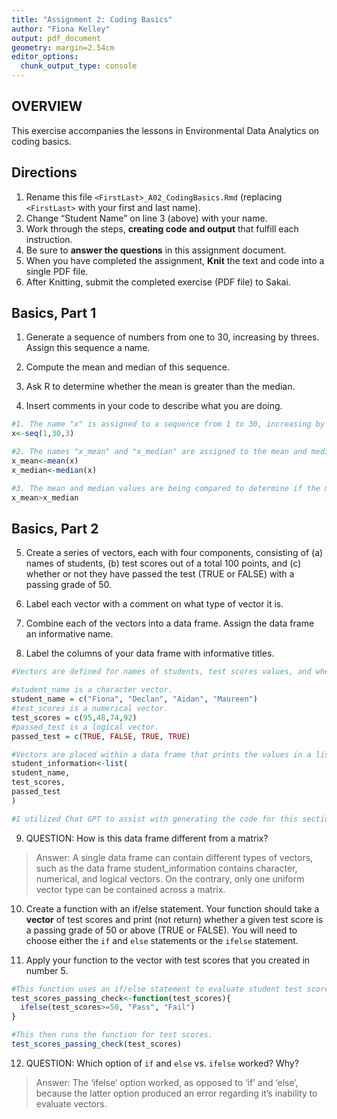 ```yaml
---
title: "Assignment 2: Coding Basics"
author: "Fiona Kelley"
output: pdf_document
geometry: margin=2.54cm
editor_options: 
  chunk_output_type: console
---
```


## OVERVIEW

This exercise accompanies the lessons in Environmental Data Analytics on coding basics.

## Directions

1.  Rename this file `<FirstLast>_A02_CodingBasics.Rmd` (replacing `<FirstLast>` with your first and last name).
2.  Change "Student Name" on line 3 (above) with your name.
3.  Work through the steps, **creating code and output** that fulfill each instruction.
4.  Be sure to **answer the questions** in this assignment document.
5.  When you have completed the assignment, **Knit** the text and code into a single PDF file.
6.  After Knitting, submit the completed exercise (PDF file) to Sakai.

## Basics, Part 1

1.  Generate a sequence of numbers from one to 30, increasing by threes. Assign this sequence a name.

2.  Compute the mean and median of this sequence.

3.  Ask R to determine whether the mean is greater than the median.

4.  Insert comments in your code to describe what you are doing.

```r
#1. The name "x" is assigned to a sequence from 1 to 30, increasing by threes. 
x<-seq(1,30,3)

#2. The names "x_mean" and "x_median" are assigned to the mean and median values computed. 
x_mean<-mean(x)
x_median<-median(x)

#3. The mean and median values are being compared to determine if the mean is greater than the median. 
x_mean>x_median

```

## Basics, Part 2

5.  Create a series of vectors, each with four components, consisting of (a) names of students, (b) test scores out of a total 100 points, and (c) whether or not they have passed the test (TRUE or FALSE) with a passing grade of 50.

6.  Label each vector with a comment on what type of vector it is.

7.  Combine each of the vectors into a data frame. Assign the data frame an informative name.

8.  Label the columns of your data frame with informative titles.

```r
#Vectors are defined for names of students, test scores values, and whether the students have passed the test.  

#student_name is a character vector. 
student_name = c("Fiona", "Declan", "Aidan", "Maureen")
#test_scores is a numerical vector. 
test_scores = c(95,48,74,92)
#passed_test is a logical vector. 
passed_test = c(TRUE, FALSE, TRUE, TRUE)

#Vectors are placed within a data frame that prints the values in a list format. 
student_information<-list(
student_name,
test_scores, 
passed_test
)

#I utilized Chat GPT to assist with generating the code for this section. 

```

9.  QUESTION: How is this data frame different from a matrix?

> Answer: A single data frame can contain different types of vectors, such as the data frame student_information contains character, numerical, and logical vectors. On the contrary, only one uniform vector type can be contained across a matrix.  

10. Create a function with an if/else statement. Your function should take a **vector** of test scores and print (not return) whether a given test score is a passing grade of 50 or above (TRUE or FALSE). You will need to choose either the `if` and `else` statements or the `ifelse` statement. 

11. Apply your function to the vector with test scores that you created in number 5.

```r
#This function uses an if/else statement to evaluate student test scores and determine whether these are passing grades equal to or above 50. 
test_scores_passing_check<-function(test_scores){
  ifelse(test_scores>=50, "Pass", "Fail")
}

#This then runs the function for test scores. 
test_scores_passing_check(test_scores)
```

12. QUESTION: Which option of `if` and `else` vs. `ifelse` worked? Why?

> Answer: The 'ifelse' option worked, as opposed to 'if' and 'else', because the latter option produced an error regarding it's inability to evaluate vectors.
